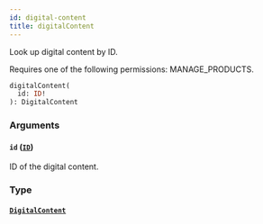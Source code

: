 ```yaml
---
id: digital-content
title: digitalContent
---
```


Look up digital content by ID.

Requires one of the following permissions: MANAGE_PRODUCTS.

```graphql
digitalContent(
  id: ID!
): DigitalContent
```

### Arguments

#### `id` ([`ID`](../../../developer/api-reference/scalars/id))

ID of the digital content.

### Type

#### [`DigitalContent`](../../../developer/api-reference/objects/digital-content)
